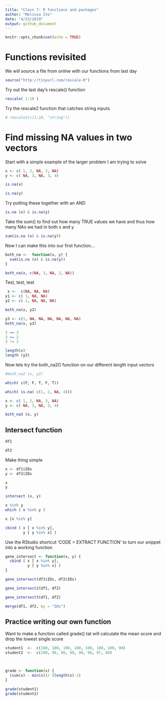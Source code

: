 ```yaml
---
title: "Class 7: R functions and packages"
author: "Melissa Ito"
date: "4/23/2019"
output: github_document
---
```


```r
knitr::opts_chunk$set(echo = TRUE)
```

# Functions revisited

We will source a file from online with our functions from last day

```r
source("http://tinyurl.com/rescale-R")
```

Try out the last day's rescale() function

```r
rescale( 1:10 )
```

Try the rescale2 function that catches string inputs

```r
# rescale2(c(1:10, "string"))
```

# Find missing NA values in two vectors

Start with a simple example of the larger problem I am trying to solve

```r
x <- c( 1, 2, NA, 3, NA) 
y <- c( NA, 3, NA, 3, 4)
```

```r
is.na(x)
```

```r
is.na(y)
```

Try putting these together with an AND

```r
is.na (x) & is.na(y)
```

Take the sum() to find out how many TRUE values we have and thus how many NAs we had in both x and y

```r
sum(is.na (x) & is.na(y))
```

Now I can make this into our first function...

```r
both_na <-  function(x, y) {
  sum(is.na (x) & is.na(y))
}
```

```r
both_na(x, c(NA, 3, NA, 2, NA))
```

Test, test, test

```r
 x <-  c(NA, NA, NA)
y1 <- c( 1, NA, NA)
y2 <- c( 1, NA, NA, NA)
```

```r
both_na(x, y2)
```

```r
y3 <- c(1, NA, NA, NA, NA, NA, NA)
both_na(x, y3)
```

```r
3 == 3
3 == 2
3 != 2
```

```r
length(x)
length (y2)
```

Now lets try the both_na2() function on our different length input vectors

```r
#both_na2 (x, y2)
```

```r
which( c(F, F, T, F, T))

which( is.na( c(1, 2, NA, 4)))
```

```r
x <- c( 1, 2, NA, 3, NA) 
y <- c( NA, 3, NA, 3, 4)

both_na3 (x, y)
```

## Intersect function

```r
df1
```

```r
df2
```

Make thing simple

```r
x <- df1$IDs
y <- df2$IDs

x
y
```

```r
intersect (x, y)
```

```r
x %in% y
which ( x %in% y )
```

```r
x [x %in% y]
```

```r
cbind ( x [ x %in% y],
        y [ y %in% x] )
```

Use the RStudio shortcut 'CODE > EXTRACT FUNCTION' to turn our snippet into a working function

```r
gene_intersect <- function(x, y) {
  cbind ( x [ x %in% y],
          y [ y %in% x] )
}
```

```r
gene_intersect(df1$IDs, df2$IDs)
```

```r
gene_intersect2(df1, df2)
```

```r
gene_intersect3(df1, df2)
```

```r
merge(df1, df2, by = "IDs")
```

## Practice writing our own function

Want to make a function called grade() tat will calculate the mean score and drop the lowest single score

```r
student1  <-  c(100, 100, 100, 100, 100, 100, 100, 90)
student2  <-  c(100, 90, 90, 90, 90, 90, 97, 80)


 
grade <- function(x) {
  (sum(x) - min(x))/ (length(x)-1)
}
```

```r
grade(student1)
grade(student2)
```








